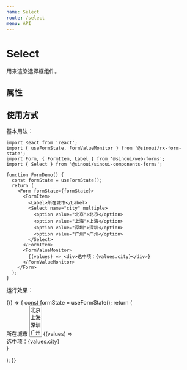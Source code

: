 ```yaml
---
name: Select
route: /select
menu: API
---
```



# Select

用来渲染选择框组件。

## 属性

<Props of={Select} />

## 使用方式

基本用法：

```tsx
import React from 'react';
import { useFormState, FormValueMonitor } from '@sinoui/rx-form-state';
import Form, { FormItem, Label } from '@sinoui/web-forms';
import { Select } from '@sinoui/sinoui-components-forms';

function FormDemo() {
  const formState = useFormState();
  return (
    <Form formState={formState}>
      <FormItem>
        <Label>所在城市</Label>
        <Select name="city" multiple>
          <option value="北京">北京</option>
          <option value="上海">上海</option>
          <option value="深圳">深圳</option>
          <option value="广州">广州</option>
        </Select>
      </FormItem>
      <FormValueMonitor>
        {(values) => <div>选中项：{values.city}</div>}
      </FormValueMonitor>
    </Form>
  );
}
```

运行效果：

<Playground>
  {() => {
    const formState = useFormState();
    return (
      <Form formState={formState}>
        <FormItem>
          <Label>所在城市</Label>
          <Select name="city" multiple>
            <option value="北京">北京</option>
            <option value="上海">上海</option>
            <option value="深圳">深圳</option>
            <option value="广州">广州</option>
          </Select>
        </FormItem>
        <FormValueMonitor>
          {(values) => <div>选中项：{values.city}</div>}
        </FormValueMonitor>
      </Form>
    );
  }}
</Playground>
